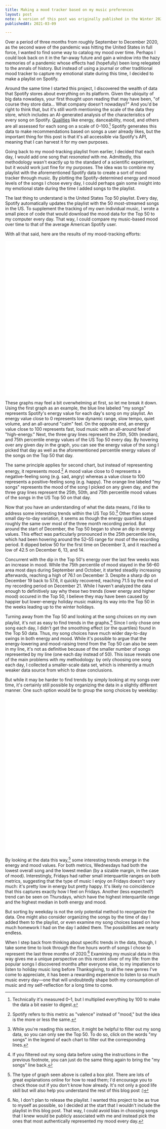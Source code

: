 ```yaml
---
title: Making a mood tracker based on my music preferences
layout: post
note: A version of this post was originally published in the Winter 2021 edition of <em>Noteworthy</em>, HCHS's music magazine.
publishedAt: 2021-03-09

---
```


Over a period of three months from roughly September to December 2020, as the second wave of the pandemic was hitting the United States in full force, I wanted to find some way to catalog my mood over time. Perhaps I could look back on it in the far-away future and gain a window into the hazy memories of a pandemic whose effects had (hopefully) been long relegated to the annals of history. But instead of using a journal or other traditional mood tracker to capture my emotional state during this time, I decided to make a playlist on Spotify.

Around the same time I started this project, I discovered the wealth of data that Spotify stores about everything on its platform. Given the ubiquity of big data nowadays, your first thought upon reading that may have been, "of course they store data... What company doesn't nowadays?" And you'd be right to think that, but it's still worth mentioning the scale of the data they store, which includes an AI-generated analysis of the characteristics of every song on Spotify. [Qualities](https://developer.spotify.com/documentation/web-api/reference/#object-audiofeaturesobject) like energy, danceability, mood, and others are all assessed for each song on a scale of 0–100.[^1] Spotify generates this data to make recommendations based on songs a user already likes, but the important thing for this post is that it's all accessible via Spotify's API, meaning that I can harvest it for my own purposes.

Going back to my mood-tracking playlist from earlier, I decided that each day, I would add one song that *resonated* with me. Admittedly, this methodology wasn't exactly up to the standard of a scientific experiment, but it would work just fine for my purposes. The idea was to combine my playlist with the aforementioned Spotify data to create a sort of mood tracker through music. By plotting the Spotify-determined energy and mood levels of the songs I chose every day, I could perhaps gain some insight into my emotional state during the time I added songs to the playlist.

The last thing to understand is the United States Top 50 playlist. Every day, Spotify automatically updates the playlist with the 50 most-streamed songs in the US. To supplement the tracking of my own individual music, I wrote a small piece of code that would download the mood data for the Top 50 to my computer every day. That way, I could compare my music-based mood over time to that of the average American Spotify user.

With all that said, here are the results of my mood-tracking efforts:

<div class="columns is-desktop">
    <div class="column">
        <iframe width="100%" height="500rem" frameborder="0" scrolling="no" src="//plotly.com/~am4z/3.embed?showlink=false"></iframe>
    </div>
    <div class="column">
        <iframe width="100%" height="500rem" frameborder="0" scrolling="no" src="//plotly.com/~am4z/1.embed?showlink=false"></iframe>
    </div>
</div>

These graphs may feel a bit overwhelming at first, so let me break it down. Using the first graph as an example, the blue line labeled "my songs" represents Spotify's energy value for each day's song on my playlist. An energy value close to 0 represents low dynamic range, slow tempo, quiet volume, and an all-around "calm" feel. On the opposite end, an energy value close to 100 represents fast, loud music with an all-around feel of "high-energy." Next, the three gray lines represent the 25th, 50th (median), and 75th percentile energy values of the US Top 50 every day. By hovering over any given day in the graph, you can see the energy value of the song I picked that day as well as the aforementioned percentile energy values of the songs on the Top 50 that day.

The same principle applies for second chart, but instead of representing energy, it represents mood.[^2] A mood value close to 0 represents a negative-feeling song (e.g. sad, angry) whereas a value close to 100 represents a positive-feeling song (e.g. happy). The orange line labeled "my songs" represents the mood of the song I picked on any given day, and the three gray lines represent the 25th, 50th, and 75th percentile mood values of the songs in the US Top 50 on that day.

Now that you have an understanding of what the data means, I'd like to address some interesting trends within the US Top 50.[^3] Other than some small day-to-day variation, it seems as though the energy quartiles stayed roughly the same over most of the three month recording period. But around the start of December, the Top 50 began to show an dip in energy values. This effect was particularly pronounced in the 25th percentile line, which had been hovering around the 52–55 range for most of the recording period. It dipped below 50 for the first time on December 3, and it reached a low of 42.5 on December 6, 13, and 14.

Concurrent with the dip in the Top 50's energy over the last few weeks was an increase in mood. While the 75th percentile of mood stayed in the 56–60 area most days during September and October, it started steadily increasing afterwards, reaching a high of 76.1 on December 3. Despite a sharp dip on December 19 back to 57.6, it quickly recovered, reaching 71.5 by the end of my recording period on December 21. While I haven't analyzed the data enough to definitively say why these two trends (lower energy and higher mood) occured in the Top 50, I believe they may have been caused by happier but lower-energy holiday music making its way into the Top 50 in the weeks leading up to the winter holidays.

Turning away from the Top 50 and looking at the song choices on my own playlist, it's not as easy to find trends in the graphs.[^4] Since I only chose one song each day, I didn't get the smoothing effect (or the quartiles) found in the Top 50 data. Thus, my song choices have much wider day-to-day swings in both energy and mood. While it's possible to argue that the energy-lowering and mood-raising trend from the Top 50 can also be seen in my line, it's not as definitive because of the smaller number of songs represented by my line (one each day instead of 50). This issue reveals one of the main problems with my methodology: by only choosing one song each day, I collected a smaller-scale data set, which is inherently a much weaker data source from which to draw conclusions.

But while it may be harder to find trends by simply looking at my songs over time, it's certainly still possible by organizing the data in a slightly different manner. One such option would be to group the song choices by weekday:

<div class="columns is-desktop">
    <div class="column">
        <iframe width="100%" height="500px" frameborder="0" scrolling="no" src="//plotly.com/~am4z/7.embed?showlink=false"></iframe>
    </div>
    <div class="column">
        <iframe width="100%" height="500px" frameborder="0" scrolling="no" src="//plotly.com/~am4z/5.embed?showlink=false"></iframe>
    </div>
</div>

By looking at the data this way,[^5] some interesting trends emerge in the energy and mood values. For both metrics, Wednesdays had both the lowest overall song and the lowest median (by a sizable margin, in the case of mood). Interestingly, Fridays had rather small interquartile ranges on both metrics, suggesting that the type of music I enjoy on Fridays doesn't vary much: it's pretty low in energy but pretty happy. It's likely no coincidence that this captures exactly how I feel on Fridays. Another (less expected?) trend can be seen on Thursdays, which have the highest interquartile range and the highest median in both energy and mood.

But sorting by weekday is not the only potential method to reorganize the data. One might also consider organizing the songs by the time of day I added them to the playlist, or even examine my song choices based on how much homework I had on the day I added them. The possibilities are nearly endless.

When I step back from thinking about specific trends in the data, though, I take some time to look through the five hours worth of songs I chose to represent the last three months of 2020.[^6] Examining my musical data in this way gives me a unique perspective on this recent sliver of my life: from the popular songs I discovered months after everyone else, to my impatience to listen to holiday music long before Thanksgiving, to all the new genres I've come to appreciate, it has been a rewarding experience to listen to so much music every day—one that will undoubtedly shape both my consumption of music and my self-reflection for a long time to come.

[^1]: Technically it's measured 0–1, but I multiplied everything by 100 to make the data a bit easier to digest.
[^2]: Spotify refers to this metric as "valence" instead of "mood," but the idea is the more or less the same.
[^3]: While you're reading this section, it might be helpful to filter out my song data, so you can only see the Top 50. To do so, click on the words "my songs" in the legend of each chart to filter out the corresponding lines.
[^4]: If you filtered out my song data before using the instructions in the previous footnote, you can just do the same thing again to bring the "my songs" line back.
[^5]: The type of graph seen above is called a box plot. There are lots of great explanations online for how to read them; I'd encourage you to check those out if you don't know how already. It's not only a good life skill but will also help you understand the rest of this blog post :)
[^6]: No, I don't plan to release the playlist. I wanted this project to be as true to myself as possible, so I decided at the start that I wouldn't include the playlist in this blog post. That way, I could avoid bias in choosing songs that I knew would be publicly associated with me and instead pick the ones that most authentically represented my mood every day.
